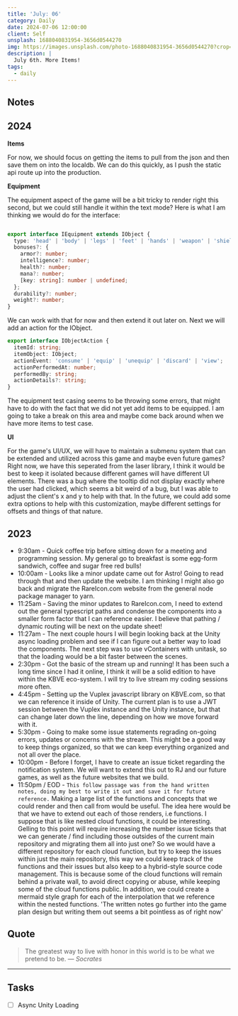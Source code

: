 ```yaml
---
title: 'July: 06'
category: Daily
date: 2024-07-06 12:00:00
client: Self
unsplash: 1688040831954-3656d0544270
img: https://images.unsplash.com/photo-1688040831954-3656d0544270?crop=entropy&cs=srgb&fm=jpg&ixid=MnwzNjM5Nzd8MHwxfHJhbmRvbXx8fHx8fHx8fDE2ODE3NDg2ODY&ixlib=rb-4.0.3&q=85
description: |
  July 6th. More Items!
tags:
  - daily
---
```




## Notes

## 2024

**Items**

For now, we should focus on getting the items to pull from the json and then save them on into the localdb.
We can do this quickly, as I push the static api route up into the production.

**Equipment**

The equipment aspect of the game will be a bit tricky to render right this second, but we could still handle it within the text mode?
Here is what I am thinking we would do for the interface:

```ts

export interface IEquipment extends IObject {
  type: 'head' | 'body' | 'legs' | 'feet' | 'hands' | 'weapon' | 'shield' | 'accessory';
  bonuses?: {
    armor?: number;
    intelligence?: number;
    health?: number;
    mana?: number;
    [key: string]: number | undefined;
  };
  durability?: number;
  weight?: number;
}

```

We can work with that for now and then extend it out later on.
Next we will add an action for the IObject.

```ts
export interface IObjectAction {
  itemId: string;
  itemObject: IObject;
  actionEvent: 'consume' | 'equip' | 'unequip' | 'discard' | 'view';
  actionPerformedAt: number;
  performedBy: string;
  actionDetails?: string;
}

```

The equipment test casing seems to be throwing some errors, that might have to do with the fact that we did not yet add items to be equipped.
I am going to take a break on this area and maybe come back around when we have more items to test case.


**UI**

For the game's UI/UX, we will have to maintain a submenu system that can be extended and utilized across this game and maybe even future games?
Right now, we have this seperated from the laser library, I think it would be best to keep it isolated because different games will have different UI elements.
There was a bug where the tooltip did not display exactly where the user had clicked, which seems a bit weird of a bug, but I was able to adjust the client's x and y to help with that.
In the future, we could add some extra options to help with this customization, maybe different settings for offsets and things of that nature.

## 2023
- 9:30am - Quick coffee trip before sitting down for a meeting and programming session. My general go to breakfast is some egg-form sandwich, coffee and sugar free red bulls!
- 10:00am - Looks like a minor update came out for Astro! Going to read through that and then update the website. I am thinking I might also go back and migrate the RareIcon.com website from the general node package manager to yarn.
- 11:25am - Saving the minor updates to RareIcon.com, I need to extend out the general typescript paths and condense the components into a smaller form factor that I can reference easier. I believe that pathing / dynamic routing will be next on the update sheet!
- 11:27am - The next couple hours I will begin looking back at the Unity async loading problem and see if I can figure out a better way to load the components. The next step was to use vContainers with unitask, so that the loading would be a bit faster between the scenes.
- 2:30pm - Got the basic of the stream up and running! It has been such a long time since I had it online, I think it will be a solid edition to have within the KBVE eco-system. I will try to live stream my coding sessions more often.
- 4:45pm - Setting up the Vuplex javascript library on KBVE.com, so that we can reference it inside of Unity. The current plan is to use a JWT session between the Vuplex instance and the Unity instance, but that can change later down the line, depending on how we move forward with it. 
- 5:30pm - Going to make some issue statements regrading on-going errors, updates or concerns with the stream. This might be a good way to keep things organized, so that we can keep everything organized and not all over the place. 
- 10:00pm - Before I forget, I have to create an issue ticket regarding the notification system. We will want to extend this out to RJ and our future games, as well as the future websites that we build.
- 11:50pm / EOD - `This follow passage was from the hand written notes, doing my best to write it out and save it for future reference.` Making a large list of the functions and concepts that we could render and then call from would be useful. The idea here would be that we have to extend out each of those renders, i.e functions. I suppose that is like nested cloud functions, it could be interesting. Gelling to this point will require increasing the number issue tickets that we can generate / find including those outsides of the current main repository and migrating them all into just one? So we would have a different repository for each cloud function, but try to keep the issues within just the main repository, this way we could keep track of the functions and their issues but also keep to a hybrid-style source code management. This is because some of the cloud functions will remain behind a private wall, to avoid direct copying or abuse, while keeping some of the cloud functions public. In addition, we could create a mermaid style graph for each of the interpolation that we reference within the nested functions. 'The written notes go further into the game plan design but writing them out seems a bit pointless as of right now'

## Quote

> The greatest way to live with honor in this world is to be what we pretend to be.
> — <cite>Socrates</cite>

---

## Tasks

- [ ] Async Unity Loading